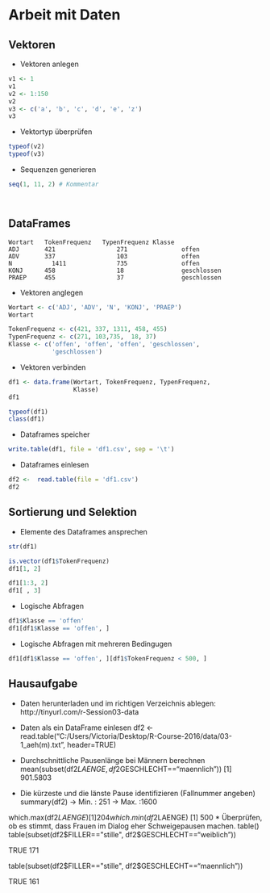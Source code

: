 # Arbeit mit Daten

## Vektoren

* Vektoren anlegen
```r
v1 <- 1
v1
v2 <- 1:150
v2
v3 <- c('a', 'b', 'c', 'd', 'e', 'z')
v3
```

* Vektortyp überprüfen
```r
typeof(v2)
typeof(v3)
```
* Sequenzen generieren
```r
seq(1, 11, 2) # Kommentar
```

```r

```

```r

```


## DataFrames

    Wortart   TokenFrequenz   TypenFrequenz	Klasse
    ADJ	      421		          271		        offen
    ADV       337		          103		        offen
    N	        1411	          735		        offen
    KONJ      458		          18		        geschlossen
    PRAEP     455		          37		        geschlossen


* Vektoren anglegen
```r
Wortart <- c('ADJ', 'ADV', 'N', 'KONJ', 'PRAEP')
Wortart

TokenFrequenz <- c(421, 337, 1311, 458, 455)
TypenFrequenz <- c(271, 103,735,  18, 37)
Klasse <- c('offen', 'offen', 'offen', 'geschlossen',
            'geschlossen')

```

* Vektoren verbinden
```r

df1 <- data.frame(Wortart, TokenFrequenz, TypenFrequenz,
                  Klasse)
df1

typeof(df1)
class(df1)
```

* Dataframes speicher
```r
write.table(df1, file = 'df1.csv', sep = '\t')
```
* Dataframes einlesen
```r
df2 <-  read.table(file = 'df1.csv')
df2
```


## Sortierung und Selektion
* Elemente des Dataframes ansprechen
```r
str(df1)

is.vector(df1$TokenFrequenz)
df1[1, 2]

df1[1:3, 2]
df1[ , 3]
```

* Logische Abfragen
```r
df1$Klasse == 'offen'
df1[df1$Klasse == 'offen', ]
```

* Logische Abfragen mit mehreren Bedingugen
```r
df1[df1$Klasse == 'offen', ][df1$TokenFrequenz < 500, ]
```

## Hausaufgabe
* Daten herunterladen und im richtigen Verzeichnis ablegen:
  http://tinyurl.com/r-Session03-data

* Daten als ein DataFrame einlesen
   df2 <- read.table("C:/Users/Victoria/Desktop/R-Course-2016/data/03-1_aeh(m).txt", header=TRUE)

* Durchschnittliche Pausenlänge bei Männern berechnen
  mean(subset(df2$LAENGE,df2$GESCHLECHT=="maennlich"))
[1] 901.5803

* Die kürzeste und die länste Pause identifizieren (Fallnummer angeben)
  summary(df2) -> Min.   : 251
               -> Max.   :1600
               
which.max(df2$LAENGE)
[1] 204
which.min(df2$LAENGE)
[1] 500
* Überprüfen, ob es stimmt, dass Frauen im Dialog eher Schweigepausen machen. table()
  table(subset(df2$FILLER=="stille", df2$GESCHLECHT=="weiblich"))

  TRUE 
  171
  
  table(subset(df2$FILLER=="stille", df2$GESCHLECHT=="maennlich"))

  TRUE 
  161 
